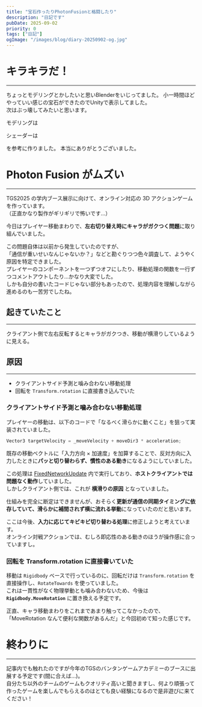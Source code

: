 ```yaml
---
title: "宝石作ったりPhotonFusionと格闘したり"
description: "日記です"
pubDate: 2025-09-02
priority: 0
tags: ["日記"]
ogImage: "/images/blog/diary-20250902-og.jpg"
---
```



# キラキラだ！
---

  <VideoEmbed
    src="https://youtu.be/VIkGY9dP5YE"
    title="Blenderで作成した宝石"
  />

ちょっとモデリングとかしたいと思いBlenderをいじってました。
小一時間ほどやっていい感じの宝石ができたのでUnityで表示してました。   
次はぶっ壊してみたいと思います。

モデリングは

<LinkCard 
  url="https://youtu.be/O_UrjuQ0IcI"
  title="【blender 初心者】3DCGってどうやって作る？0から解説します！ (ゆっくりボイス)"
  description="Blender初心者向けに3DCGの作り方を0から丁寧に解説した動画です。"
/>

シェーダーは

<LinkCard 
  url="https://redhologerbera.hatenablog.com/entry/2022/12/29/225429"
/>

を参考に作りました。
本当にありがとうございました。

# Photon Fusion がムズい
---

TGS2025 の学内ブース展示に向けて、オンライン対応の 3D アクションゲームを作っています。  
（正直かなり製作がギリギリで怖いです…）

今日はプレイヤー移動まわりで、**左右切り替え時にキャラがガクつく問題**に取り組んでいました。  

この問題自体は以前から発生していたのですが、  
「通信が重いせいなんじゃないか？」などと勘ぐりつつ色々調査して、ようやく原因を特定できました。  
プレイヤーのコンポーネントを一つずつオフにしたり、移動処理の関数を一行ずつコメントアウトしたり…かなり大変でした。  
しかも自分の書いたコードじゃない部分もあったので、処理内容を理解しながら進めるのも一苦労でしたね。

## 起きていたこと
--- 
クライアント側で左右反転するとキャラがガクつき、移動が横滑りしているように見える。

## 原因
--- 
- クライアントサイド予測と噛み合わない移動処理  
- 回転を `Transform.rotation` に直接書き込んでいた  



### クライアントサイド予測と噛み合わない移動処理
プレイヤーの移動は、以下のコードで「なるべく滑らかに動くこと」を狙って実装されていました。

```csharp
Vector3 targetVelocity = _moveVelocity + moveDir3 * acceleration;
```

既存の移動ベクトルに「入力方向 × 加速度」を加算することで、反対方向に入力したときに**パッと切り替わらず、慣性のある動き**になるようにしていました。  

この処理は [FixedNetworkUpdate](https://doc.photonengine.com/ja-jp/fusion/current/concepts-and-patterns/networked-controller-code) 内で実行しており、**ホストクライアントでは問題なく動作**していました。  
しかしクライアント側では、これが **横滑りの原因** となっていました。  

仕組みを完全に断定はできませんが、おそらく**更新が通信の同期タイミングに依存していて、滑らかに補間されず横に流れる挙動**になっていたのだと思います。  

ここは今後、**入力に応じてキビキビ切り替わる処理**に修正しようと考えています。  
オンライン対戦アクションでは、むしろ即応性のある動きのほうが操作感に合っていますし。

### 回転を Transform.rotation に直接書いていた
移動は `Rigidbody` ベースで行っているのに、回転だけは `Transform.rotation` を直接操作し、`RotateTowards` を使っていました。  
これは一貫性がなく物理挙動とも噛み合わないため、今後は **`Rigidbody.MoveRotation`** に置き換える予定です。  

正直、キャラ移動まわりをこれまであまり触ってこなかったので、  
「MoveRotation なんて便利な関数があるんだ」と今回初めて知った感じです。  

# 終わりに
---
記事内でも触れたのですが今年のTGSのバンタンゲームアカデミーのブースに出展する予定です(間に合えば...)。   
自分たち以外のチームのゲームもクオリティ高いと聞きますし、何より頑張って作ったゲームを楽しんでもらえるのはとても良い経験になるので是非遊びに来てください！